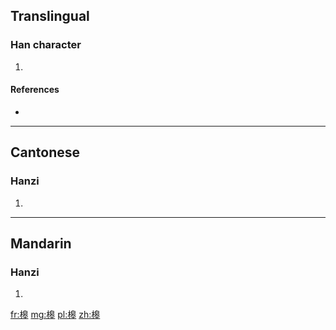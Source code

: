 ==Translingual==

===Han character===
{{Han char|rn=75|rad=木|as=10|sn=14|four=46943|canj=DHAJ,XDHAJ|ids=⿰木皋}}

# {{defn|Han|sort=木10}}

====References====
* {{Han ref|kx=0546.251|dkj=15345|dj=0934.170|hdz=21264.130|uh=69D4|ud=27092|bh=E252|bd=57938}}

----

==Cantonese==

===Hanzi===
{{yue-hanzi|jyut=|y=gou1}}

# {{defn|lang=yue|sort=木10}}

----

==Mandarin==

===Hanzi===
{{cmn-hanzi|pin=[[gāo]] ([[gao1]])|wg=kao<sup>1</sup>}}

# {{defn|lang=cmn|sort=木10}}

[[fr:槔]]
[[mg:槔]]
[[pl:槔]]
[[zh:槔]]
